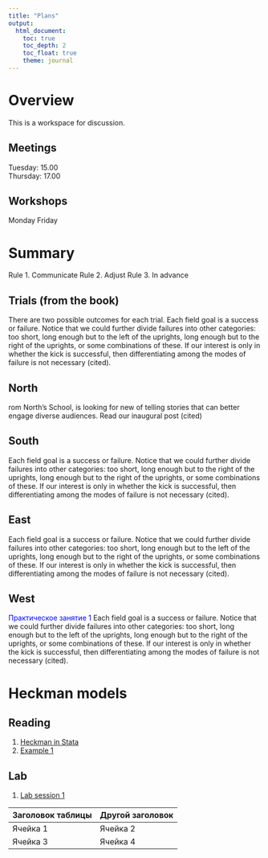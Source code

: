 ```yaml
---
title: "Plans"
output: 
  html_document:
    toc: true
    toc_depth: 2
    toc_float: true
    theme: journal
---
```


# Overview 

This is a workspace for discussion. 

## Meetings 

Tuesday: 15.00 \
Thursday: 17.00 

## Workshops

Monday
Friday

# Summary 

Rule 1. Communicate 
Rule 2. Adjust 
Rule 3. In advance 

## Trials (from the book)

There are two possible outcomes for each trial. Each field goal is a success or failure. Notice that we could further divide failures into other categories: too short, long enough but to the left of the uprights, long enough but to the right of the uprights, or some combinations of these. If our interest is only in whether the kick is successful, then differentiating among the modes of failure is not necessary (cited).

## North 

rom North's School, is looking for new of telling stories that can better engage diverse audiences. Read our inaugural post (cited)

## South 

Each field goal is a success or failure. Notice that we could further divide failures into other categories: too short, long enough but to the right of the uprights, long enough but to the right of the uprights, or some combinations of these. If our interest is only in whether the kick is successful, then differentiating among the modes of failure is not necessary (cited). 

## East 

Each field goal is a success or failure. Notice that we could further divide failures into other categories: too short, long enough but to the left of the uprights, long enough but to the right of the uprights, or some combinations of these. If our interest is only in whether the kick is successful, then differentiating among the modes of failure is not necessary (cited).

## West 

<font color='blue'>Практическое занятие 1 </font>Each field goal is a success or failure. Notice that we could further divide failures into other categories: too short, long enough but to the left of the uprights, long enough but to the right of the uprights, or some combinations of these. If our interest is only in whether the kick is successful, then differentiating among the modes of failure is not necessary (cited).

# Heckman models

## Reading

1) [Heckman in Stata](https://www.stata.com/manuals13/rheckman.pdf)
2) <a href="Heckman_example_1.pdf" title=>Example 1</a> <i class="fa fa-camera-retro fa-2x"></i> 

## Lab 

1) <a href="lab1.R" title=>Lab session 1</a> 

Заголовок таблицы | Другой заголовок
-------- | --------
Ячейка 1 | Ячейка 2
Ячейка 3 | Ячейка 4